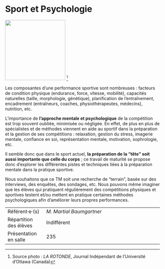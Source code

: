 # Sport et Psychologie

::: {.center data-latex=""}
![](images/sport-et-psychologie.png){height=14em} ^[Source photo : *LA ROTONDE*, Journal Indépendant de l'Université d'Ottawa (Canada)]
:::

Les composantes d'une performance sportive sont nombreuses : facteurs de
condition physique (endurance, force, vitesse, mobilité), capacités
naturelles (taille, morphologie, génétique), planification de
l'entraînement, encadrement (entraîneurs, coaches, physiothérapeutes,
médecins), nutrition, etc.

L'importance de **l'approche mentale et psychologique** de la
compétition est trop souvent oubliée, minimisée ou négligée. En effet,
de plus en plus de spécialistes et de méthodes viennent en aide au
sportif dans la préparation et la gestion de ses
compétitions : relaxation, gestion du stress, imagerie mentale,
confiance en soi, représentation mentale, motivation, sophrologie, etc.

Il semble donc que dans le sport actuel, **la préparation de la
"tête" soit aussi importante que celle du corps** ; ce travail
de maturité se propose donc d'explorer les différentes pistes et
techniques liées à la préparation mentale dans la pratique sportive.

Nous souhaitons que ce TM soit une recherche de "terrain", basée
sur des interviews, des enquêtes, des sondages, etc. Nous pouvons même
imaginer que les élèves qui pratiquent régulièrement des compétitions
physiques et sportives testent et/ou mettent en pratique certaines
méthodes psychologiques afin d'améliorer leurs propres performances.

::: {.small data-latex=""}
|                        |                                            |
| :------------- | :----------------------------------------- |
| Référent·e·(s)         | _M. Martial Baumgartner_                              |
| Répartition des élèves | Indifférent                                |
| Présentation en salle  | 235                                  |
:::
